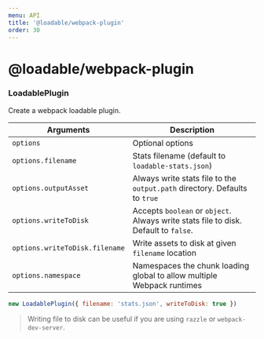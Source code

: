 ```yaml
---
menu: API
title: '@loadable/webpack-plugin'
order: 30
---
```


# @loadable/webpack-plugin

### LoadablePlugin

Create a webpack loadable plugin.

| Arguments                      | Description                                                                         |
| ------------------------------ | ----------------------------------------------------------------------------------- |
| `options`                      | Optional options                                                                    |
| `options.filename`             | Stats filename (default to `loadable-stats.json`)                                   |
| `options.outputAsset`          | Always write stats file to the `output.path` directory. Defaults to `true`          |
| `options.writeToDisk`          | Accepts `boolean` or `object`. Always write stats file to disk. Default to `false`. |
| `options.writeToDisk.filename` | Write assets to disk at given `filename` location                                   |
| `options.namespace`            | Namespaces the chunk loading global to allow multiple Webpack runtimes              |

```js
new LoadablePlugin({ filename: 'stats.json', writeToDisk: true })
```

> Writing file to disk can be useful if you are using `razzle` or `webpack-dev-server`.

